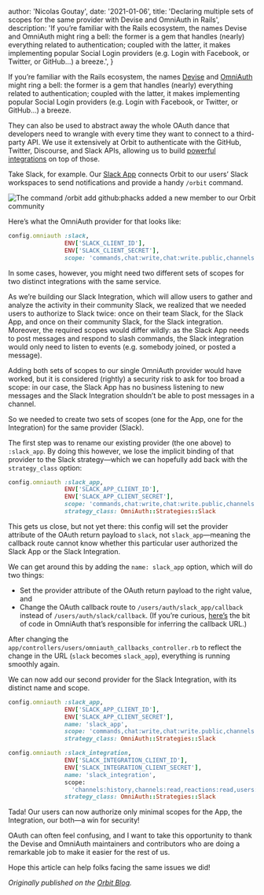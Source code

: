 
  author: 'Nicolas Goutay',
  date: '2021-01-06',
  title: 'Declaring multiple sets of scopes for the same provider with Devise and OmniAuth in Rails',
  description:
    'If you’re familiar with the Rails ecosystem, the names Devise and OmniAuth might ring a bell: the former is a gem that handles (nearly) everything related to authentication; coupled with the latter, it makes implementing popular Social Login providers (e.g. Login with Facebook, or Twitter, or GitHub…) a breeze.',
}


If you’re familiar with the Rails ecosystem, the names [Devise](https://github.com/heartcombo/devise) and [OmniAuth](https://github.com/omniauth/omniauth) might ring a bell: the former is a gem that handles (nearly) everything related to authentication; coupled with the latter, it makes implementing popular Social Login providers (e.g. Login with Facebook, or Twitter, or GitHub…) a breeze.

They can also be used to abstract away the whole OAuth dance that developers need to wrangle with every time they want to connect to a third-party API. We use it extensively at Orbit to authenticate with the GitHub, Twitter, Discourse, and Slack APIs, allowing us to build [powerful integrations](https://orbit.love/integrations) on top of those.

Take Slack, for example. Our [Slack App](https://docs.orbit.love/docs/install-the-orbit-slack-app-beta) connects Orbit to our users’ Slack workspaces to send notifications and provide a handy `/orbit` command.

<Image src={slackAppImage} alt="The command /orbit add github:phacks added a new member to our Orbit community" />

Here’s what the OmniAuth provider for that looks like:

```ruby
config.omniauth :slack,
                ENV['SLACK_CLIENT_ID'],
                ENV['SLACK_CLIENT_SECRET'],
                scope: 'commands,chat:write,chat:write.public,channels:read'
```

In some cases, however, you might need two different sets of scopes for two distinct integrations with the same service.

As we’re building our Slack Integration, which will allow users to gather and analyze the activity in their community Slack, we realized that we needed users to authorize to Slack twice: once on their team Slack, for the Slack App, and once on their community Slack, for the Slack integration. Moreover, the required scopes would differ wildly: as the Slack App needs to post messages and respond to slash commands, the Slack integration would only need to listen to events (e.g. somebody joined, or posted a message).

Adding both sets of scopes to our single OmniAuth provider would have worked, but it is considered (rightly) a security risk to ask for too broad a scope: in our case, the Slack App has no business listening to new messages and the Slack Integration shouldn’t be able to post messages in a channel.

So we needed to create two sets of scopes (one for the App, one for the Integration) for the same provider (Slack).

The first step was to rename our existing provider (the one above) to `:slack_app`. By doing this however, we lose the implicit binding of that provider to the Slack strategy—which we can hopefully add back with the `strategy_class` option:

```ruby
config.omniauth :slack_app,
                ENV['SLACK_APP_CLIENT_ID'],
                ENV['SLACK_APP_CLIENT_SECRET'],
                scope: 'commands,chat:write,chat:write.public,channels:read',
                strategy_class: OmniAuth::Strategies::Slack
```

This gets us close, but not yet there: this config will set the provider attribute of the OAuth return payload to `slack`, not `slack_app`—meaning the callback route cannot know whether this particular user authorized the Slack App or the Slack Integration.

We can get around this by adding the `name: slack_app` option, which will do two things:

- Set the provider attribute of the OAuth return payload to the right value, and
- Change the OAuth callback route to `/users/auth/slack_app/callback` instead of `/users/auth/slack/callback`. (If you’re curious, [here’s](https://github.com/omniauth/omniauth/blob/8a6b7a6f9e1b95dd98eb6ac22eeb8e7fb0df77a6/lib/omniauth/strategy.rb#L118-L139) the bit of code in OmniAuth that’s responsible for inferring the callback URL.)

After changing the `app/controllers/users/omniauth_callbacks_controller.rb` to reflect the change in the URL (`slack` becomes `slack_app`), everything is running smoothly again.

We can now add our second provider for the Slack Integration, with its distinct name and scope.

```ruby
config.omniauth :slack_app,
                ENV['SLACK_APP_CLIENT_ID'],
                ENV['SLACK_APP_CLIENT_SECRET'],
                name: 'slack_app',
                scope: 'commands,chat:write,chat:write.public,channels:read',
                strategy_class: OmniAuth::Strategies::Slack

config.omniauth :slack_integration,
                ENV['SLACK_INTEGRATION_CLIENT_ID'],
                ENV['SLACK_INTEGRATION_CLIENT_SECRET'],
                name: 'slack_integration',
                scope:
                  'channels:history,channels:read,reactions:read,users:read.email,users.profile:read',
                strategy_class: OmniAuth::Strategies::Slack
```

Tada! Our users can now authorize only minimal scopes for the App, the Integration, our both—a win for security!

OAuth can often feel confusing, and I want to take this opportunity to thank the Devise and OmniAuth maintainers and contributors who are doing a remarkable job to make it easier for the rest of us.

Hope this article can help folks facing the same issues we did!

_Originally published on the [Orbit Blog](https://orbit.love/blog/how-to-add-twitter-and-instagram-embeds-on-an-eleventy-website-using-sanity)._